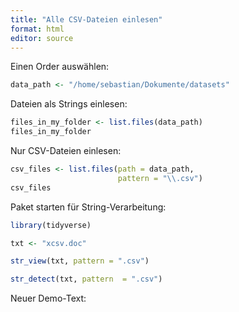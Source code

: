 ```yaml
---
title: "Alle CSV-Dateien einlesen"
format: html
editor: source
---
```



Einen Order auswählen:

```r
data_path <- "/home/sebastian/Dokumente/datasets"
```


Dateien als Strings einlesen:

```r
files_in_my_folder <- list.files(data_path)
files_in_my_folder
```


Nur CSV-Dateien einlesen:

```r
csv_files <- list.files(path = data_path,
                        pattern = "\\.csv")
csv_files
```


Paket starten für String-Verarbeitung:

```r
library(tidyverse)
```


```r
txt <- "xcsv.doc"

str_view(txt, pattern = ".csv")
```


```r
str_detect(txt, pattern  = ".csv")
```

Neuer Demo-Text:





